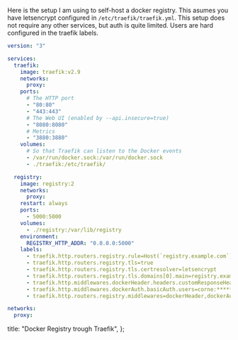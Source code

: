 Here is the setup I am using to self-host a docker registry. This asumes you have letsencrypt configured
in `/etc/traefik/traefik.yml`. This setup does not require any other services, but auth is quite limited.
Users are hard configured in the traefik labels.

```yaml
version: "3"

services:
  traefik:
    image: traefik:v2.9
    networks:
      proxy:
    ports:
      # The HTTP port
      - "80:80"
      - "443:443"
      # The Web UI (enabled by --api.insecure=true)
      - "8080:8080"
      # Metrics
      - "3880:3880"
    volumes:
      # So that Traefik can listen to the Docker events
      - /var/run/docker.sock:/var/run/docker.sock
      - ./traefik:/etc/traefik/

  registry:
    image: registry:2
    networks:
      proxy:
    restart: always
    ports:
      - 5000:5000
    volumes:
      - ./registry:/var/lib/registry
    environment:
      REGISTRY_HTTP_ADDR: "0.0.0.0:5000"
    labels:
      - traefik.http.routers.registry.rule=Host(`registry.example.com`)
      - traefik.http.routers.registry.tls=true
      - traefik.http.routers.registry.tls.certresolver=letsencrypt
      - traefik.http.routers.registry.tls.domains[0].main=registry.example.com
      - traefik.http.middlewares.dockerHeader.headers.customResponseHeaders.Docker-Distribution-Api-Version=registry/2.0
      - traefik.http.middlewares.dockerAuth.basicAuth.users=corne:********************
      - traefik.http.routers.registry.middlewares=dockerHeader,dockerAuth

networks:
  proxy:
```

  title: "Docker Registry trough Traefik",
};
